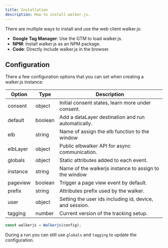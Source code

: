 ```yaml
---
title: Installation
description: How to install walker.js.
---
```



There are multiple ways to install and use the web client walker.js:

- **<Link to="/docs/clients/walkerjs/installation/gtm">Google Tag
  Manager</Link>**: Use the GTM to load walker.js.
- **<Link to="/docs/clients/walkerjs/installation/npm">NPM</Link>**: Install
  walker.js as an NPM package.
- **<Link to="/docs/clients/walkerjs/installation/script">Code</Link>**:
  Directly include walker.js in the browser.

## Configuration

There a few configuration options that you can set when creating a walker.js
instance:

| Option   | Type    | Description                                             |
| -------- | ------- | ------------------------------------------------------- |
| consent  | object  | Initial consent states, learn more under consent.       |
| default  | boolean | Add a dataLayer destination and run automatically.      |
| elb      | string  | Name of assign the elb function to the window           |
| elbLayer | object  | Public elbwalker API for async communication.           |
| globals  | object  | Static attributes added to each event.                  |
| instance | string  | Name of the walkerjs instance to assign to the window   |
| pageview | boolean | Trigger a page view event by default.                   |
| prefix   | string  | Attributes prefix used by the walker.                   |
| user     | object  | Setting the user ids including id, device, and session. |
| tagging  | number  | Current version of the tracking setup.                  |

```ts
const walkerjs = Walkerjs(config);
```

During a run you can still use `globals` and `tagging` to update the
configuration.
